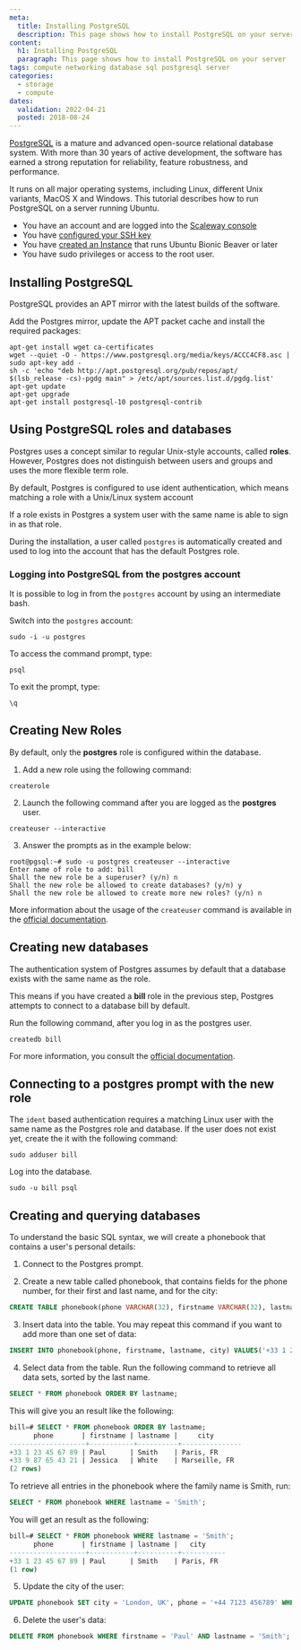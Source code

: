 ```yaml
---
meta:
  title: Installing PostgreSQL
  description: This page shows how to install PostgreSQL on your server
content:
  h1: Installing PostgreSQL
  paragraph: This page shows how to install PostgreSQL on your server
tags: compute networking database sql postgresql server
categories:
  - storage
  - compute
dates:
  validation: 2022-04-21
  posted: 2018-08-24
---
```


[PostgreSQL](https://www.postgresql.org/) is a mature and advanced open-source relational database system. With more than 30 years of active development, the software has earned a strong reputation for reliability, feature robustness, and performance.

It runs on all major operating systems, including Linux, different Unix variants, MacOS X and Windows. This tutorial describes how to run PostgreSQL on a server running Ubuntu.

<Message type="requirement">

  - You have an account and are logged into the [Scaleway console](https://console.scaleway.com)
  - You have [configured your SSH key](/console/my-project/how-to/create-ssh-key)  
  - You have [created an Instance](/compute/instances/how-to/create-an-instance) that runs Ubuntu Bionic Beaver or later
  - You have sudo privileges or access to the root user.

</Message>

## Installing PostgreSQL

PostgreSQL provides an APT mirror with the latest builds of the software.

Add the Postgres mirror, update the APT packet cache and install the required packages:

```
apt-get install wget ca-certificates
wget --quiet -O - https://www.postgresql.org/media/keys/ACCC4CF8.asc | sudo apt-key add -
sh -c 'echo "deb http://apt.postgresql.org/pub/repos/apt/ $(lsb_release -cs)-pgdg main" > /etc/apt/sources.list.d/pgdg.list'
apt-get update
apt-get upgrade
apt-get install postgresql-10 postgresql-contrib
```

## Using PostgreSQL roles and databases

Postgres uses a concept similar to regular Unix-style accounts, called **roles**. However, Postgres does not distinguish between users and groups and uses the more flexible term role.

By default, Postgres is configured to use ident authentication, which means matching a role with a Unix/Linux system account

If a role exists in Postgres a system user with the same name is able to sign in as that role.

During the installation, a user called `postgres` is automatically created and used to log into the account that has the default Postgres role.

### Logging into PostgreSQL from the postgres account

It is possible to log in from the `postgres` account by using an intermediate bash.

Switch into the `postgres` account:

```
sudo -i -u postgres
```
 
To access the command prompt, type:

```
psql
```

To exit the prompt, type:

```
\q
```

## Creating New Roles

By default, only the **postgres** role is configured within the database. 

1. Add a new role using the following command:

```
createrole
```

2. Launch the following command after you are logged as the **postgres** user.

```
createuser --interactive
```

3. Answer the prompts as in the example below:

```
root@pgsql:~# sudo -u postgres createuser --interactive
Enter name of role to add: bill
Shall the new role be a superuser? (y/n) n
Shall the new role be allowed to create databases? (y/n) y
Shall the new role be allowed to create more new roles? (y/n) n
```

More information about the usage of the `createuser` command is available in the [official documentation](https://www.postgresql.org/docs/11/static/app-createuser.html).

## Creating new databases

The authentication system of Postgres assumes by default that a database exists with the same name as the role.

This means if you have created a **bill** role in the previous step, Postgres attempts to connect to a database bill by default.

Run the following command, after you log in as the postgres user.

```
createdb bill
```

For more information, you consult the [official documentation](https://www.postgresql.org/docs/11/static/app-createdb.html).

## Connecting to a postgres prompt with the new role

The `ident` based authentication requires a matching Linux user with the same name as the Postgres role and database. If the user does not exist yet, create the it with the following command:

```
sudo adduser bill
```

Log into the database.

```
sudo -u bill psql
```

## Creating and querying databases

To understand the basic SQL syntax, we will create a phonebook that contains a user's personal details:

1. Connect to the Postgres prompt.

2. Create a new table called phonebook, that contains fields for the phone number, for their first and last name, and for the city:

  ```sql
  CREATE TABLE phonebook(phone VARCHAR(32), firstname VARCHAR(32), lastname VARCHAR(32), city VARCHAR(64));
  ```

3. Insert data into the table. You may repeat this command if you want to add more than one set of data:

  ```sql
  INSERT INTO phonebook(phone, firstname, lastname, city) VALUES('+33 1 23 45 67 89', 'Paul', 'Smith', 'Paris, FR');
  ```

4. Select data from the table. Run the following command to retrieve all data sets, sorted by the last name.

  ```sql
  SELECT * FROM phonebook ORDER BY lastname;
  ```

  This will give you an result like the following:

  ```sql
  bill=# SELECT * FROM phonebook ORDER BY lastname;
        phone       | firstname | lastname |     city
  -------------------+-----------+----------+---------------
  +33 1 23 45 67 89 | Paul      | Smith    | Paris, FR
  +33 9 87 65 43 21 | Jessica   | White    | Marseille, FR
  (2 rows)
  ```

  To retrieve all entries in the phonebook where the family name is Smith, run:

  ```sql
  SELECT * FROM phonebook WHERE lastname = 'Smith';
  ```

  You will get an result as the following:

  ```sql
  bill=# SELECT * FROM phonebook WHERE lastname = 'Smith';
        phone       | firstname | lastname |   city
  -------------------+-----------+----------+-----------
  +33 1 23 45 67 89 | Paul      | Smith    | Paris, FR
  (1 row)
  ```

5. Update the city of the user:

  ```sql
  UPDATE phonebook SET city = 'London, UK', phone = '+44 7123 456789' WHERE firstname = 'Paul' AND lastname = 'Smith';
  ```

6. Delete the user's data:

  ```sql
  DELETE FROM phonebook WHERE firstname = 'Paul' AND lastname = 'Smith';
  ```
